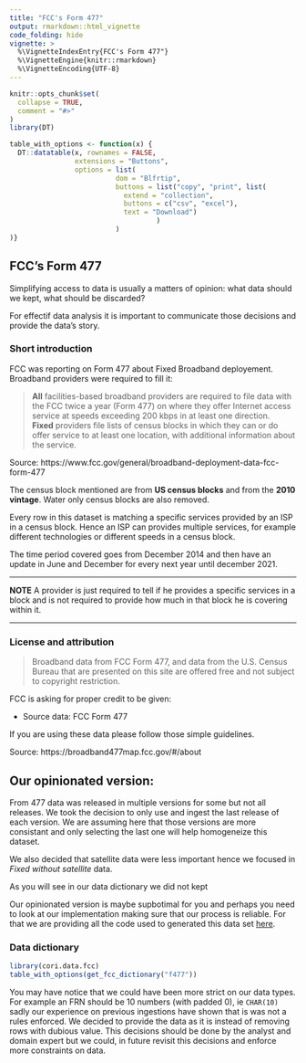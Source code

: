 ```yaml
---
title: "FCC's Form 477"
output: rmarkdown::html_vignette
code_folding: hide
vignette: >
  %\VignetteIndexEntry{FCC's Form 477"}
  %\VignetteEngine{knitr::rmarkdown}
  %\VignetteEncoding{UTF-8}
---
```


```r
knitr::opts_chunk$set(
  collapse = TRUE,
  comment = "#>"
)
library(DT)

table_with_options <- function(x) {
  DT::datatable(x, rownames = FALSE,
                extensions = "Buttons",
                options = list(
                          dom = "Blfrtip",
                          buttons = list("copy", "print", list(
                            extend = "collection",
                            buttons = c("csv", "excel"),
                            text = "Download")
                                    )
                          )
)}

```

## FCC's Form 477

Simplifying access to data is usually a matters of opinion: what data should we kept, what should be discarded?

For effectif data analysis it is important to communicate those decisions and provide the data's story. 

### Short introduction

FCC was reporting on Form 477 about Fixed Broadband deployement. 
Broadband providers were required to fill it: 

> **All** facilities-based broadband providers are required to file data with the FCC twice a year (Form 477) on where they offer Internet access service at speeds exceeding 200 kbps in at least one direction.  
> **Fixed** providers file lists of census blocks in which they can or do offer service to at least one location, with additional information about the service.

Source: https://www.fcc.gov/general/broadband-deployment-data-fcc-form-477

The census block mentioned are from **US census blocks** and from the **2010 vintage**.
Water only census blocks are also removed. 

Every row in this dataset is matching a specific services provided by an ISP in a census block. 
Hence an ISP can provides multiple services, for example different technologies or different speeds in a census block. 

The time period covered goes from December 2014 and then have an update in June and December for every next year until december 2021.  

<hr>
**NOTE**
A provider is just required to tell if he provides a specific services in a block and is not required to provide how much in that block he is covering within it.   
<hr>

### License and attribution 

> Broadband data from FCC Form 477, and data from the U.S. Census Bureau that are presented on this site are offered free and not subject to copyright restriction. 

FCC is asking for proper credit to be given: 

* Source data: FCC Form 477

If you are using these data please follow those simple guidelines.

Source: https://broadband477map.fcc.gov/#/about

## Our opinionated version: 

From 477 data was released in multiple versions for some but not all releases.
We took the decision to only use and ingest the last release of each version. 
We are assuming here that those versions are more consistant and only selecting the last one will help homogeneize this dataset.

We also decided that satellite data were less important hence we focused in *Fixed without satellite* data.

As you will see in our data dictionary we did not kept  

Our opinionated version is maybe supbotimal for you and perhaps you need to look at our implementation making sure that our process is reliable.
For that we are providing all the code used to generated this data set [here](https://github.com/ruralinnovation/cori.data.fcc/blob/main/data-raw/f477.R).   

### Data dictionary 

```r
library(cori.data.fcc)
table_with_options(get_fcc_dictionary("f477"))
```


You may have notice that we could have been more strict on our data types.
For example an FRN should be 10 numbers (with padded 0), ie `CHAR(10)` sadly our experience on previous 
ingestions have shown that is was not a rules enforced. 
We decided to provide the data as it is instead of removing rows with dubious value. 
This decisions should be done by the analyst and domain expert but we could, 
in future revisit this decisions and enforce more constraints on data. 


